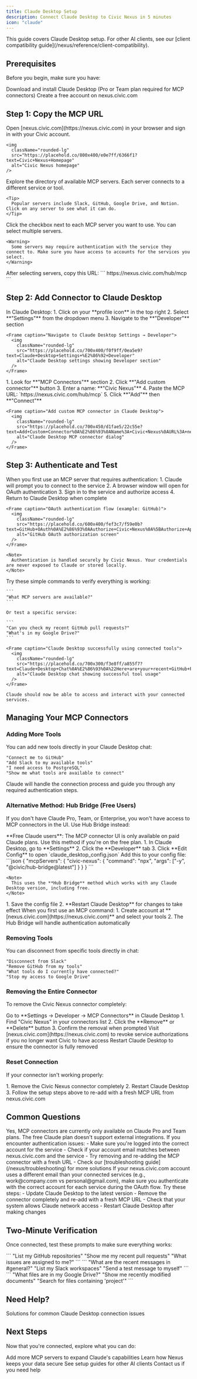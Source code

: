 ```yaml
---
title: Claude Desktop Setup
description: Connect Claude Desktop to Civic Nexus in 5 minutes
icon: "claude"
---
```


<Note>
  This guide covers Claude Desktop setup. For other AI clients, see our [client compatibility guide](/nexus/reference/client-compatibility).
</Note>

## Prerequisites

Before you begin, make sure you have:

<CardGroup cols={2}>
  <Card title="Claude Desktop" icon="robot" href="https://claude.ai">
    Download and install Claude Desktop (Pro or Team plan required for MCP connectors)
  </Card>
  <Card title="Civic Account" icon="user" href="https://nexus.civic.com">
    Create a free account on nexus.civic.com
  </Card>
</CardGroup>

## Step 1: Copy the MCP URL

<Steps>
  <Step title="Visit nexus.civic.com">
    Open [nexus.civic.com](https://nexus.civic.com) in your browser and sign in with your Civic account.
    
    <img
      className="rounded-lg"
      src="https://placehold.co/800x400/e0e7ff/6366f1?text=Civic+Nexus+Homepage"
      alt="Civic Nexus homepage"
    />
  </Step>

  <Step title="Browse available MCP servers">
    Explore the directory of available MCP servers. Each server connects to a different service or tool.
    
    <Tip>
      Popular servers include Slack, GitHub, Google Drive, and Notion. Click on any server to see what it can do.
    </Tip>
  </Step>

  <Step title="Select servers to connect">
    Click the checkbox next to each MCP server you want to use. You can select multiple servers.
    
    <Warning>
      Some servers may require authentication with the service they connect to. Make sure you have access to accounts for the services you select.
    </Warning>
  </Step>

  <Step title="Copy the MCP URL">
    After selecting servers, copy this URL:
    ```
    https://nexus.civic.com/hub/mcp
    ```
    
  </Step>
</Steps>

## Step 2: Add Connector to Claude Desktop

<Steps>
  <Step title="Open Claude Desktop settings">
    In Claude Desktop:
    1. Click on your **profile icon** in the top right
    2. Select **"Settings"** from the dropdown menu
    3. Navigate to the **"Developer"** section
    
    <Frame caption="Navigate to Claude Desktop Settings → Developer">
      <img
        className="rounded-lg"
        src="https://placehold.co/700x400/f0f9ff/0ea5e9?text=Claude+Desktop+Settings+%E2%86%92+Developer"
        alt="Claude Desktop settings showing Developer section"
      />
    </Frame>
  </Step>

  <Step title="Add custom connector">
    1. Look for **"MCP Connectors"** section
    2. Click **"Add custom connector"** button
    3. Enter a name: **"Civic Nexus"**
    4. Paste the MCP URL: `https://nexus.civic.com/hub/mcp`
    5. Click **"Add"** then **"Connect"**
    
    <Frame caption="Add custom MCP connector in Claude Desktop">
      <img
        className="rounded-lg"
        src="https://placehold.co/700x450/d1fae5/22c55e?text=Add+Custom+Connector%0A%E2%86%93%0AName%3A+Civic+Nexus%0AURL%3A+nexus.civic.com%2Fhub%2Fmcp"
        alt="Claude Desktop MCP connector dialog"
      />
    </Frame>
  </Step>
</Steps>

## Step 3: Authenticate and Test

<Steps>
  <Step title="Complete authentication">
    When you first use an MCP server that requires authentication:
    1. Claude will prompt you to connect to the service
    2. A browser window will open for OAuth authentication
    3. Sign in to the service and authorize access
    4. Return to Claude Desktop when complete
    
    <Frame caption="OAuth authentication flow (example: GitHub)">
      <img
        className="rounded-lg"
        src="https://placehold.co/600x400/fef3c7/f59e0b?text=GitHub+OAuth%0A%E2%86%93%0AAuthorize+Civic+Nexus%0A%5BAuthorize+Application%5D"
        alt="GitHub OAuth authorization screen"
      />
    </Frame>
    
    <Note>
      Authentication is handled securely by Civic Nexus. Your credentials are never exposed to Claude or stored locally.
    </Note>
  </Step>

  <Step title="Test your connection">
    Try these simple commands to verify everything is working:
    
    ```
    "What MCP servers are available?"
    ```
    
    Or test a specific service:
    
    ```
    "Can you check my recent GitHub pull requests?"
    "What's in my Google Drive?"
    ```
    
    <Frame caption="Claude Desktop successfully using connected tools">
      <img
        className="rounded-lg"
        src="https://placehold.co/700x300/f3e8ff/a855f7?text=Claude+Desktop+Chat%0A%E2%86%93%0A%22Here+are+your+recent+GitHub+PRs%3A%22%0A%E2%80%A2+Fix+login+bug+%28%23123%29%0A%E2%80%A2+Add+new+feature+%28%23124%29"
        alt="Claude Desktop chat showing successful tool usage"
      />
    </Frame>
    
    Claude should now be able to access and interact with your connected services.
  </Step>
</Steps>

## Managing Your MCP Connectors

### Adding More Tools

You can add new tools directly in your Claude Desktop chat:

```
"Connect me to GitHub"
"Add Slack to my available tools"  
"I need access to PostgreSQL"
"Show me what tools are available to connect"
```

Claude will handle the connection process and guide you through any required authentication steps.

### Alternative Method: Hub Bridge (Free Users)

If you don't have Claude Pro, Team, or Enterprise, you won't have access to MCP connectors in the UI. Use Hub Bridge instead:

<Warning>
**Free Claude users**: The MCP connector UI is only available on paid Claude plans. Use this method if you're on the free plan.
</Warning>

<Steps>
  <Step title="Open configuration file">
    1. In Claude Desktop, go to **Settings**
    2. Click the **Developer** tab  
    3. Click **Edit Config** to open `claude_desktop_config.json`
  </Step>
  
  <Step title="Add Hub Bridge configuration">
    Add this to your config file:
    ```json
    {
      "mcpServers": {
        "civic-nexus": {
          "command": "npx",
          "args": ["-y", "@civic/hub-bridge@latest"]
        }
      }
    }
    ```
    
    <Note>
      This uses the **Hub Bridge** method which works with any Claude Desktop version, including free.
    </Note>
  </Step>
  
  <Step title="Save and restart">
    1. Save the config file
    2. **Restart Claude Desktop** for changes to take effect
  </Step>
  
  <Step title="First-time setup">
    When you first use an MCP command:
    1. Create account at **[nexus.civic.com](https://nexus.civic.com)** and select your tools
    2. The Hub Bridge will handle authentication automatically
  </Step>
</Steps>

### Removing Tools

You can disconnect from specific tools directly in chat:

```
"Disconnect from Slack"  
"Remove GitHub from my tools"
"What tools do I currently have connected?"
"Stop my access to Google Drive"
```

### Removing the Entire Connector

To remove the Civic Nexus connector completely:

<Steps>
  <Step title="Access connector settings">
    Go to **Settings → Developer → MCP Connectors** in Claude Desktop
  </Step>
  
  <Step title="Remove connector">
    1. Find "Civic Nexus" in your connectors list
    2. Click the **Remove** or **Delete** button
    3. Confirm the removal when prompted
  </Step>
  
  <Step title="Clean up authorizations (optional)">
    Visit [nexus.civic.com](https://nexus.civic.com) to revoke service authorizations if you no longer want Civic to have access
  </Step>
  
  <Step title="Restart Claude Desktop">
    Restart Claude Desktop to ensure the connector is fully removed
  </Step>
</Steps>

### Reset Connection

If your connector isn't working properly:

<Steps>
  <Step title="Complete reset">
    1. Remove the Civic Nexus connector completely
    2. Restart Claude Desktop  
    3. Follow the setup steps above to re-add with a fresh MCP URL from nexus.civic.com
  </Step>
</Steps>

## Common Questions

<AccordionGroup>
  <Accordion title="Do I need a paid Claude plan?">
    Yes, MCP connectors are currently only available on Claude Pro and Team plans. The free Claude plan doesn't support external integrations.
  </Accordion>
  
  <Accordion title="What if authentication fails?">
    If you encounter authentication issues:
    - Make sure you're logged into the correct account for the service
    - Check if your account email matches between nexus.civic.com and the service
    - Try removing and re-adding the MCP connector with a fresh URL
    - Check our [troubleshooting guide](/nexus/troubleshooting) for more solutions
  </Accordion>
  
  <Accordion title="Can I use different email addresses?">
    If your nexus.civic.com account uses a different email than your connected services (e.g., work@company.com vs personal@gmail.com), make sure you authenticate with the correct account for each service during the OAuth flow.
  </Accordion>
  
  <Accordion title="My connector shows as disconnected">
    Try these steps:
    - Update Claude Desktop to the latest version
    - Remove the connector completely and re-add with a fresh MCP URL
    - Check that your system allows Claude network access
    - Restart Claude Desktop after making changes
  </Accordion>
</AccordionGroup>

## Two-Minute Verification

Once connected, test these prompts to make sure everything works:

<Tabs>
  <Tab title="If you selected GitHub">
    ```
    "List my GitHub repositories"
    "Show me my recent pull requests"
    "What issues are assigned to me?"
    ```
  </Tab>
  <Tab title="If you selected Slack">
    ```
    "What are the recent messages in #general?"
    "List my Slack workspaces"
    "Send a test message to myself"
    ```
  </Tab>
  <Tab title="If you selected Google Drive">
    ```
    "What files are in my Google Drive?"
    "Show me recently modified documents"
    "Search for files containing 'project'"
    ```
  </Tab>
</Tabs>

## Need Help?

<Card title="Troubleshooting Guide" icon="wrench" href="/nexus/troubleshooting">
  Solutions for common Claude Desktop connection issues
</Card>

## Next Steps

Now that you're connected, explore what you can do:

<CardGroup cols={2}>
  <Card title="Browse More Servers" icon="server" href="/nexus/reference/servers">
    Add more MCP servers to expand Claude's capabilities
  </Card>
  <Card title="Security Details" icon="shield-check" href="/nexus/reference/security">
    Learn how Nexus keeps your data secure
  </Card>
  <Card title="Client Compatibility" icon="table" href="/nexus/reference/client-compatibility">
    See setup guides for other AI clients
  </Card>
  <Card title="Get Support" icon="message-circle" href="https://civickey.typeform.com/to/qJ5mieBw">
    Contact us if you need help
  </Card>
</CardGroup>
